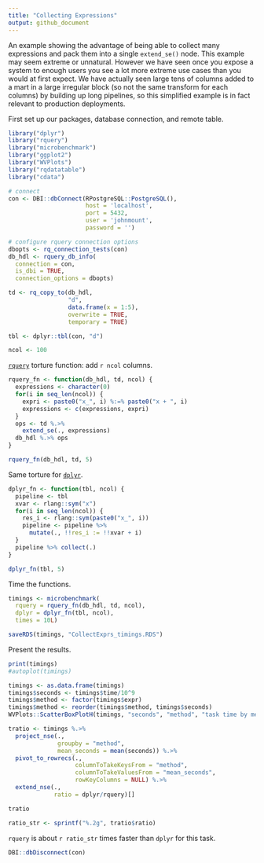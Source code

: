 ```yaml
---
title: "Collecting Expressions"
output: github_document
---
```


An example showing the advantage of being able to collect many expressions and pack them into a single `extend_se()` node.  This example may seem extreme or unnatural. However we have seen once you expose a system to enough users you see a lot more extreme use cases than you would at first expect.  We have actually seen large tens of columns added to a mart in a large irregular block (so not the same transform for each columns) by building up long pipelines, so this simplified example is in fact relevant to production deployments.

First set up our packages, database connection, and remote table.

```r
library("dplyr")
library("rquery")
library("microbenchmark")
library("ggplot2")
library("WVPlots")
library("rqdatatable")
library("cdata")

# connect
con <- DBI::dbConnect(RPostgreSQL::PostgreSQL(),
                      host = 'localhost',
                      port = 5432,
                      user = 'johnmount',
                      password = '')

# configure rquery connection options
dbopts <- rq_connection_tests(con)
db_hdl <- rquery_db_info(
  connection = con,
  is_dbi = TRUE,
  connection_options = dbopts)

td <- rq_copy_to(db_hdl, 
                 "d",
                 data.frame(x = 1:5),
                 overwrite = TRUE,
                 temporary = TRUE)

tbl <- dplyr::tbl(con, "d")

ncol <- 100
```

[`rquery`](https://CRAN.R-project.org/package=rquery) torture function: add `r ncol` columns.

```r
rquery_fn <- function(db_hdl, td, ncol) {
  expressions <- character(0)
  for(i in seq_len(ncol)) {
    expri <- paste0("x_", i) %:=% paste0("x + ", i)
    expressions <- c(expressions, expri)
  }
  ops <- td %.>%
    extend_se(., expressions)
  db_hdl %.>% ops
}

rquery_fn(db_hdl, td, 5)
```

Same torture for [`dplyr`](https://CRAN.R-project.org/package=dplyr).

```r
dplyr_fn <- function(tbl, ncol) {
  pipeline <- tbl
  xvar <- rlang::sym("x")
  for(i in seq_len(ncol)) {
    res_i <- rlang::sym(paste0("x_", i))
    pipeline <- pipeline %>%
      mutate(., !!res_i := !!xvar + i)
  }
  pipeline %>% collect(.)
}

dplyr_fn(tbl, 5)
```

Time the functions.

```r
timings <- microbenchmark(
  rquery = rquery_fn(db_hdl, td, ncol),
  dplyr = dplyr_fn(tbl, ncol),
  times = 10L)

saveRDS(timings, "CollectExprs_timings.RDS")
```

Present the results.

```r
print(timings)
#autoplot(timings)

timings <- as.data.frame(timings)
timings$seconds <- timings$time/10^9
timings$method <- factor(timings$expr)
timings$method <- reorder(timings$method, timings$seconds)
WVPlots::ScatterBoxPlotH(timings, "seconds", "method", "task time by method")

tratio <- timings %.>%
  project_nse(., 
              groupby = "method", 
              mean_seconds = mean(seconds)) %.>%
  pivot_to_rowrecs(., 
                   columnToTakeKeysFrom = "method", 
                   columnToTakeValuesFrom = "mean_seconds", 
                   rowKeyColumns = NULL) %.>%
  extend_nse(.,
             ratio = dplyr/rquery)[]

tratio

ratio_str <- sprintf("%.2g", tratio$ratio)
```

`rquery` is about `r ratio_str` times faster than `dplyr` for this task.


```r
DBI::dbDisconnect(con)
```
